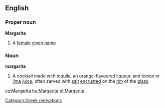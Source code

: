 ==English==
===Proper noun===
'''Margarita'''
#A [[female]] [[given name]]
===Noun===
'''margarita'''
#A [[cocktail]] made with [[tequila]], an [[orange]]-[[flavour]]ed [[liqueur]], and [[lemon]] or [[lime]] [[juice]], often served with [[salt]] [[encrust]]ed on the [[rim]] of the [[glass]].
[[Category:Greek derivations]]

[[es:Margarita]]
[[hu:Margarita]]
[[pl:Margarita]]